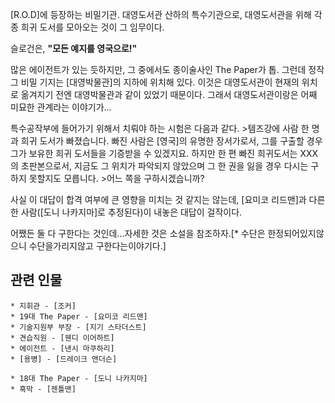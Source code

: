 [R.O.D]에 등장하는 비밀기관.
대영도서관 산하의 특수기관으로, 대영도서관을 위해 각종 희귀 도서를 모아오는 것이 그 임무이다.

슬로건은, '''"모든 예지를 영국으로!"'''

많은 에이전트가 있는 듯하지만, 그 중에서도 종이술사인 The Paper가 톱.
그런데 정작 그 비밀 기지는 [대영박물관]의 지하에 위치해 있다. 이것은 대영도서관이 현재의 위치로 옮겨지기 전엔 대영박물관과 같이 있었기 때문이다. 그래서 대영도서관이랑은 어째 미묘한 관계라는 이야기가...

특수공작부에 들어가기 위해서 치뤄야 하는 시험은 다음과 같다.
>템즈강에 사람 한 명과 희귀 도서가 빠졌습니다. 빠진 사람은 [영국]의 유명한 장서가로서, 그를 구출할 경우 그가 보유한 희귀 도서들을 기증받을 수 있겠지요. 하지만 한 편 빠진 희귀도서는 XXX의 초판본으로서, 지금도 그 위치가 파악되지 않았으며 그 한 권을 잃을 경우 다시는 구하지 못할지도 모릅니다.
>어느 쪽을 구하시겠습니까?

사실 이 대답이 합격 여부에 큰 영향을 미치는 것 같지는 않는데, [요미코 리드맨]과 다른 한 사람([도니 나카지마]로 추정된다)이 내놓은 대답이 걸작이다.

어쨌든 둘 다 구한다는 것인데...자세한 것은 소설을 참조하자.[* 수단은 한정되어있지않으니 수단을가리지않고 구한다는이야기다.]

== 관련 인물 ==
 * 지휘관 - [조커]
 * 19대 The Paper - [요미코 리드맨]
 * 기술지원부 부장 - [지기 스타더스트]
 * 견습직원 - [웬디 이어하트]
 * 에이전트 - [낸시 마쿠하리]
 * [용병] - [드레이크 앤더슨]

 * 18대 The Paper - [도니 나카지마]
 * 흑막 - [젠틀맨]
